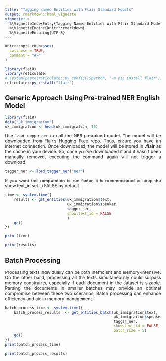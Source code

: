 ```yaml
---
title: "Tagging Named Entities with Flair Standard Models"
output: rmarkdown::html_vignette
vignette: >
  %\VignetteIndexEntry{Tagging Named Entities with Flair Standard Models}
  %\VignetteEngine{knitr::rmarkdown}
  %\VignetteEncoding{UTF-8}
---
```



```r
knitr::opts_chunk$set(
  collapse = TRUE,
  comment = "#>"
)
```

```r
library(flaiR)
library(reticulate)
# system(paste(reticulate::py_config()$python, "-m pip install flair"))
reticulate::py_install("flair")
```

## Generic Approach Using Pre-trained NER English Model

```r
library(flaiR)
data("uk_immigration")
uk_immigration <- head(uk_immigration, 10)
```

<div style="text-align: justify">

Use `load_tagger_ner` to call the NER pretrained model. The model will be downloaded from Flair's Hugging Face repo. Thus, ensure you have an internet connection. Once downloaded, the model will be stored in __.flair__ as the cache in your device. So, once you've downloaded it and it hasn't been manually removed, executing the command again will not trigger a download.
</div>

```r
tagger_ner <- load_tagger_ner("ner")
```
<div style="text-align: justify">

If you want the computation to run faster, it is recommended to keep the show.text_id set to FALSE by default. 
</div>
```r
time <- system.time({
    results <- get_entities(uk_immigration$text,
                            uk_immigration$speaker, 
                            tagger_ner,
                            show.text_id = FALSE
                            )
    gc()
})

print(time)
```

```r
print(results)
```

## Batch Processing

<div style="text-align: justify">
Processing texts individually can be both inefficient and memory-intensive. On the other hand, processing all the texts simultaneously could surpass memory constraints, especially if each document in the dataset is sizable. Parsing the documents in smaller batches may provide an optimal compromise between these two scenarios. Batch processing can enhance efficiency and aid in memory management.

</div>


```r
batch_process_time <- system.time({
    batch_process_results  <- get_entities_batch(uk_immigration$text,
                                                 uk_immigration$speaker, 
                                                 tagger_ner, 
                                                 show.text_id = FALSE,
                                                 batch_size = 5)
    gc()
})
print(batch_process_time)
```

```r
print(batch_process_results)
```
